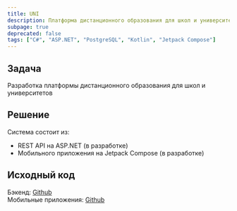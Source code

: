 ```yaml
---
title: UNI
description: Платформа дистанционного образования для школ и университетов
subpage: true
deprecated: false
tags: ["C#", "ASP.NET", "PostgreSQL", "Kotlin", "Jetpack Compose"]
---
```


## Задача

Разработка платформы дистанционного образования для школ и университетов

## Решение

Система состоит из:

- REST API на ASP.NET (в разработке)
- Мобильного приложения на Jetpack Compose (в разработке)

## Исходный код

Бэкенд: [Github](https://github.com/uni-lms/Instance.Backend)  
Мобильные приложения: [Github](https://github.com/uni-lms/Applications)
